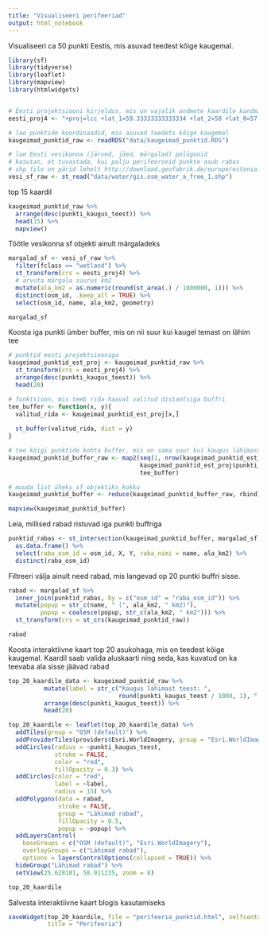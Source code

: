 ```yaml
---
title: "Visualiseeri perifeeriad"
output: html_notebook
---
```


Visualiseeri ca 50 punkti Eestis, mis asuvad teedest kõige kaugemal.

```r
library(sf)
library(tidyverse)
library(leaflet)
library(mapview)
library(htmlwidgets)


# Eesti projektsiooni kirjeldus, mis on vajalik andmete kaardile kandmiseks
eesti_proj4 <- "+proj=lcc +lat_1=59.33333333333334 +lat_2=58 +lat_0=57.51755393055556 +lon_0=24 +x_0=500000 +y_0=6375000 +ellps=GRS80 +towgs84=0,0,0,0,0,0,0 +units=m +no_defs"

# lae punktide koordinaadid, mis asuvad teedets kõige kaugemal
kaugeimad_punktid_raw <- readRDS("data/kaugeimad_punktid.RDS")

# lae Eesti vesikonna (järved, jõed, märgalad) polügonid
# kasutan, et tuvastada, kui palju perifeerseid punkte asub rabas
# shp file on pärid lehelt http://download.geofabrik.de/europe/estonia.html
vesi_sf_raw <- st_read("data/water/gis.osm_water_a_free_1.shp")
```

top 15 kaardil
```r
kaugeimad_punktid_raw %>% 
  arrange(desc(punkti_kaugus_teest)) %>% 
  head(15) %>% 
  mapview()
```

Töötle vesikonna sf objekti ainult märgaladeks
```r
margalad_sf <- vesi_sf_raw %>% 
  filter(fclass == "wetland") %>% 
  st_transform(crs = eesti_proj4) %>% 
  # arvuta märgala suurus km2
  mutate(ala_km2 = as.numeric(round(st_area(.) / 1000000, 1))) %>% 
  distinct(osm_id, .keep_all = TRUE) %>% 
  select(osm_id, name, ala_km2, geometry)

margalad_sf
```

Koosta iga punkti ümber buffer, mis on nii suur kui kaugel temast on lähim tee
```r
# punktid eesti projektsiooniga
kaugeimad_punktid_est_proj <- kaugeimad_punktid_raw %>% 
  st_transform(crs = eesti_proj4) %>% 
  arrange(desc(punkti_kaugus_teest)) %>% 
  head(20)

# funktsioon, mis teeb rida haaval valitud distantsiga buffri
tee_buffer <- function(x, y){
  valitud_rida <- kaugeimad_punktid_est_proj[x,]
  
  st_buffer(valitud_rida, dist = y)
}

# tee kõigi punktide kohta buffer, mis on sama suur kui kaugus lähimast teest
kaugeimad_punktid_buffer_raw <- map2(seq(1, nrow(kaugeimad_punktid_est_proj)), 
                                     kaugeimad_punktid_est_proj$punkti_kaugus_teest,
                                     tee_buffer)

# muuda list üheks sf objektiks kokku
kaugeimad_punktid_buffer <- reduce(kaugeimad_punktid_buffer_raw, rbind)

mapview(kaugeimad_punktid_buffer)
```


Leia, millised rabad ristuvad iga punkti buffriga
```r
punktid_rabas <- st_intersection(kaugeimad_punktid_buffer, margalad_sf) %>% 
  as.data.frame() %>% 
  select(raba_osm_id = osm_id, X, Y, raba_nimi = name, ala_km2) %>% 
  distinct(raba_osm_id)
```

Filtreeri välja ainult need rabad, mis langevad op 20 puntki buffri sisse.
```r
rabad <- margalad_sf %>% 
  inner_join(punktid_rabas, by = c("osm_id" = "raba_osm_id")) %>% 
  mutate(popup = str_c(name, " (", ala_km2, " km2)"),
         popup = coalesce(popup, str_c(ala_km2, " km2"))) %>% 
  st_transform(crs = st_crs(kaugeimad_punktid_raw))

rabad
```

Koosta interaktiivne kaart top 20 asukohaga, mis on teedest kõige kaugemal.
Kaardil saab valida aluskaarti ning seda, kas kuvatud on ka teevaba ala sisse jäävad rabad
```r
top_20_kaardile_data <- kaugeimad_punktid_raw %>% 
          mutate(label = str_c("Kaugus lähimast teest: ",
                               round(punkti_kaugus_teest / 1000, 1), " km")) %>% 
          arrange(desc(punkti_kaugus_teest)) %>% 
          head(20)

top_20_kaardile <- leaflet(top_20_kaardile_data) %>% 
  addTiles(group = "OSM (default)") %>%
  addProviderTiles(providers$Esri.WorldImagery, group = "Esri.WorldImagery") %>%
  addCircles(radius = ~punkti_kaugus_teest,
             stroke = FALSE,
             color = "red",
             fillOpacity = 0.3) %>%
  addCircles(color = "red",
             label = ~label,
             radius = 15) %>% 
  addPolygons(data = rabad, 
              stroke = FALSE,
              group = "Lähimad rabad",
              fillOpacity = 0.5,
              popup = ~popup) %>% 
  addLayersControl(
    baseGroups = c("OSM (default)", "Esri.WorldImagery"),
    overlayGroups = c("Lähimad rabad"),
    options = layersControlOptions(collapsed = TRUE)) %>% 
  hideGroup("Lähimad rabad") %>% 
  setView(25.628101, 58.911235, zoom = 8)

top_20_kaardile
```


Salvesta interaktiivne kaart blogis kasutamiseks
```r
saveWidget(top_20_kaardile, file = "perifeeria_punktid.html", selfcontained = TRUE,
           title = "Perifeeria")
```